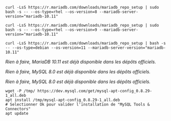 
<Tabs groupId="database-sync">

<TabItem value="MariaDB" label="MariaDB">

<Tabs groupId="sync">

<TabItem value="Alma / RHEL / Oracle Linux 8" label="Alma / RHEL / Oracle Linux 8">

```shell
curl -LsS https://r.mariadb.com/downloads/mariadb_repo_setup | sudo bash -s -- --os-type=rhel --os-version=8 --mariadb-server-version="mariadb-10.11"
```

</TabItem>
<TabItem value="Alma / RHEL / Oracle Linux 9" label="Alma / RHEL / Oracle Linux 9">

```shell
curl -LsS https://r.mariadb.com/downloads/mariadb_repo_setup | sudo bash -s -- --os-type=rhel --os-version=9 --mariadb-server-version="mariadb-10.11"
```

</TabItem>
<TabItem value="Debian 11" label="Debian 11">

```shell
curl -LsS https://r.mariadb.com/downloads/mariadb_repo_setup | bash -s -- --os-type=debian --os-version=11 --mariadb-server-version="mariadb-10.11"
```

</TabItem>
<TabItem value="Debian 12" label="Debian 12">

*Rien à faire, MariaDB 10.11 est déjà disponible dans les dépôts officiels.*

</TabItem>
</Tabs>

</TabItem>
<TabItem value="MySQL" label="MySQL">

<Tabs groupId="sync">

<TabItem value="Alma / RHEL / Oracle Linux 8" label="Alma / RHEL / Oracle Linux 8">

*Rien à faire, MySQL 8.0 est déjà disponible dans les dépôts officiels.*

</TabItem>
<TabItem value="Alma / RHEL / Oracle Linux 9" label="Alma / RHEL / Oracle Linux 9">

*Rien à faire, MySQL 8.0 est déjà disponible dans les dépôts officiels.*

</TabItem>
<TabItem value="Debian 11 & 12" label="Debian 11 & 12">

```shell
wget -P /tmp/ https://dev.mysql.com/get/mysql-apt-config_0.8.29-1_all.deb
apt install /tmp/mysql-apt-config_0.8.29-1_all.deb
# Selectionner Ok pour valider l'installation de "MySQL Tools & Connectors"
apt update
```

</TabItem>
</Tabs>

</TabItem>
</Tabs>